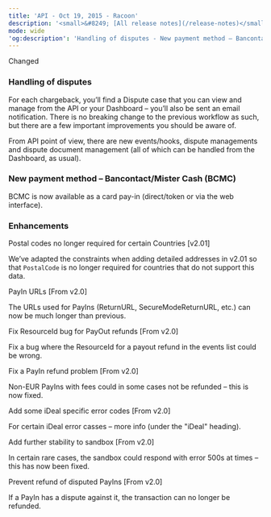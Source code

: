 ```yaml
---
title: 'API - Oct 19, 2015 - Racoon'  
description: '<small>&#8249; [All release notes](/release-notes)</small>'  
mode: wide  
'og:description': 'Handling of disputes - New payment method – Bancontact/Mister Cash (BCMC) - Enhancements'  
---
```

  
  <div class="pill pill-orange">Changed</div> 
  
### Handling of disputes  

For each chargeback, you’ll find a Dispute case that you can view and manage from the API or your Dashboard – you’ll also be sent an email notification. There is no breaking change to the previous workflow as such, but there are a few important improvements you should be aware of.  

From API point of view, there are new events/hooks, dispute managements and dispute document management (all of which can be handled from the Dashboard, as usual). 
  
### New payment method – Bancontact/Mister Cash (BCMC)  

BCMC is now available as a card pay-in (direct/token or via the web interface). 
  
### Enhancements  

Postal codes no longer required for certain Countries [v2.01]  

We’ve adapted the constraints when adding detailed addresses in v2.01 so that `PostalCode` is no longer required for countries that do not support this data.  

PayIn URLs [From v2.0]  

The URLs used for PayIns (ReturnURL, SecureModeReturnURL, etc.) can now be much longer than previous.  

Fix ResourceId bug for PayOut refunds [From v2.0]  

Fix a bug where the ResourceId for a payout refund in the events list could be wrong.  

Fix a PayIn refund problem [From v2.0]  

Non-EUR PayIns with fees could in some cases not be refunded – this is now fixed.  

Add some iDeal specific error codes [From v2.0]  

For certain iDeal error casses – more info (under the "iDeal" heading).  

Add further stability to sandbox [From v2.0]  

In certain rare cases, the sandbox could respond with error 500s at times – this has now been fixed.  

Prevent refund of disputed PayIns [From v2.0]  

If a PayIn has a dispute against it, the transaction can no longer be refunded.